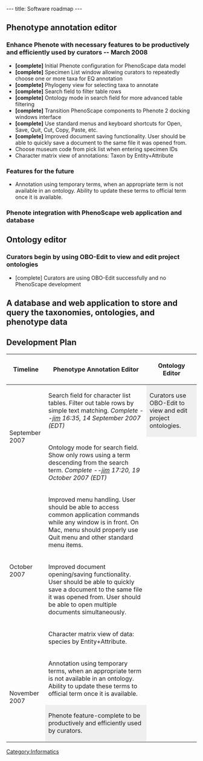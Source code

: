 ---
title: Software roadmap
---

==Phenotype annotation editor==
===Enhance Phenote with necessary features to be productively and efficiently used by curators -- March 2008===
* '''[complete]''' Initial Phenote configuration for PhenoScape data model
* '''[complete]''' Specimen List window allowing curators to repeatedly choose one or more taxa for EQ annotation
* '''[complete]''' Phylogeny view for selecting taxa to annotate
* '''[complete]''' Search field to filter table rows
* '''[complete]''' Ontology mode in search field for more advanced table filtering
* '''[complete]''' Transition PhenoScape components to Phenote 2 docking windows interface
* '''[complete]''' Use standard menus and keyboard shortcuts for Open, Save, Quit, Cut, Copy, Paste, etc.
* '''[complete]''' Improved document saving functionality. User should be able to quickly save a document to the same file it was opened from.
* Choose museum code from pick list when entering specimen IDs
* Character matrix view of annotations: Taxon by Entity+Attribute

===Features for the future===
* Annotation using temporary terms, when an appropriate term is not available in an ontology. Ability to update these terms to official term once it is available.

===Phenote integration with PhenoScape web application and database===

==Ontology editor==
===Curators begin by using OBO-Edit to view and edit project ontologies===
* [complete] Curators are using OBO-Edit successfully and no PhenoScape development

==A database and web application to store and query the taxonomies, ontologies, and phenotype data==

==Development Plan==

{| border="1" cellpadding="5"
! Timeline !! Phenotype Annotation Editor !! Ontology Editor
|-
! rowspan=2 | September 2007 
| Search field for character list tables.  Filter out table rows by simple text matching. ''Complete --[[User:Jpb15|jim]] 16:35, 14 September 2007 (EDT)''
| style="background:#efefef;" | Curators use OBO-Edit to view and edit project ontologies.
|-
| Ontology mode for search field.  Show only rows using a term descending from the search term. ''Complete --[[User:Jpb15|jim]] 17:20, 19 October 2007 (EDT)''
|-
! rowspan=3 | October 2007
|  Improved menu handling. User should be able to access common application commands while any window is in front.  On Mac, menu should properly use Quit menu and other standard menu items.
|-
| Improved document opening/saving functionality.  User should be able to quickly save a document to the same file it was opened from.  User should be able to open multiple documents simultaneously.
|-
| Character matrix view of data: species by Entity+Attribute.
|-
! rowspan=2 | November 2007
| Annotation using temporary terms, when an appropriate term is not available in an ontology.  Ability to update these terms to official term once it is available.
|-
| style="background:#efefef;" | Phenote feature-complete to be productively and efficiently used by curators.
|}

[[Category:Informatics]]